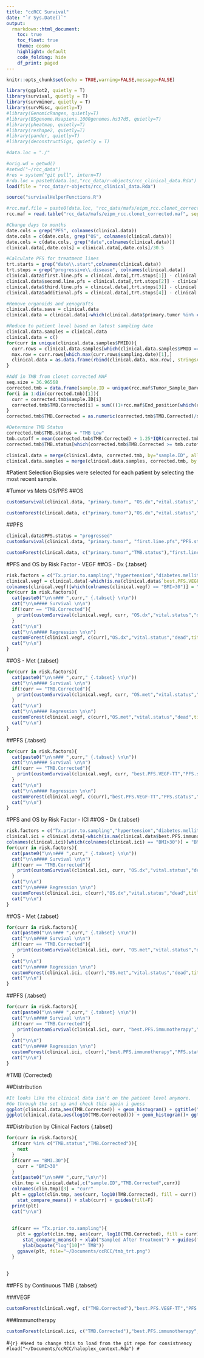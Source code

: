 ```yaml
---
title: "ccRCC Survival"
date: "`r Sys.Date()`"
output: 
  rmarkdown::html_document:
    toc: true
    toc_float: true
    theme: cosmo
    highlight: default
    code_folding: hide
    df_print: paged
---
```


```r
knitr::opts_chunk$set(echo = TRUE,warning=FALSE,message=FALSE)
```

```r
library(ggplot2, quietly = T)
library(survival, quietly = T)
library(survminer, quietly = T)
library(survMisc, quietly=T)
#library(GenomicRanges, quietly=T)
#library(BSgenome.Hsapiens.1000genomes.hs37d5, quietly=T)
#library(pheatmap, quietly=T)
#library(reshape2, quietly=T)
#library(pander, quietly=T)
#library(deconstructSigs, quietly = T)

#data.loc = "./"

#orig.wd = getwd()
#setwd("~/rcc_data")
#res = system("git pull", intern=T)
#rda.loc = paste0(data.loc,"rcc_data/r-objects/rcc_clinical_data.Rda")
load(file = "rcc_data/r-objects/rcc_clinical_data.Rda")

source("survivalHelperFunctions.R")

#rcc.maf.file = paste0(data.loc, "rcc_data/mafs/eipm_rcc.clonet_corrected.maf")
rcc.maf = read.table("rcc_data/mafs/eipm_rcc.clonet_corrected.maf", sep="\t", header=T, quote="", stringsAsFactors = F)

```



```r

#Change days to months
date.cols = grep("PFS", colnames(clinical.data))
date.cols = c(date.cols, grep("OS", colnames(clinical.data)))
date.cols = c(date.cols, grep("date",colnames(clinical.data)))
clinical.data[,date.cols] = clinical.data[,date.cols]/30.5

#Calculate PFS for treatment lines
trt.starts = grep("date\\.start",colnames(clinical.data))
trt.stops = grep("progressive\\.disease", colnames(clinical.data))
clinical.data$first.line.pfs = clinical.data[,trt.stops[1]] - clinical.data[,trt.starts[1]]
clinical.data$second.line.pfs = clinical.data[,trt.stops[2]] - clinical.data[,trt.starts[2]]
clinical.data$third.line.pfs = clinical.data[,trt.stops[3]] - clinical.data[,trt.starts[3]]
clinical.data$additional.pfs = clinical.data[,trt.stops[4]] - clinical.data[,trt.starts[4]]

#Remove organoids and xenografts
clinical.data.save = clinical.data
clinical.data = clinical.data[-which(clinical.data$primary.tumor %in% c("ORG", "PDX")),]

#Reduce to patient level based on latest sampling date
clinical.data.samples = clinical.data
clinical.data = c()
for(curr in unique(clinical.data.samples$PMID)){
  curr.rows = clinical.data.samples[which(clinical.data.samples$PMID == curr),]
  max.row = curr.rows[which.max(curr.rows$sampling.date)[1],]
  clinical.data = as.data.frame(rbind(clinical.data, max.row), stringsAsFactors=F)
}

```

```r
#Add in TMB from clonet corrected MAF
seq.size = 36.96568
corrected.tmb = data.frame(sample.ID = unique(rcc.maf$Tumor_Sample_Barcode), TMB.Corrected = 0)
for(i in 1:dim(corrected.tmb)[1]){
  curr = corrected.tmb$sample.ID[i]
  corrected.tmb$TMB.Corrected[i] = sum(((1+rcc.maf$End_position[which(rcc.maf$Tumor_Sample_Barcode == curr)]) - rcc.maf$Start_position[which(rcc.maf$Tumor_Sample_Barcode == curr)]))
}
corrected.tmb$TMB.Corrected = as.numeric(corrected.tmb$TMB.Corrected)/seq.size

#Determine TMB Status
corrected.tmb$TMB.status = "TMB Low"
tmb.cutoff = mean(corrected.tmb$TMB.Corrected) + 1.25*IQR(corrected.tmb$TMB.Corrected)
corrected.tmb$TMB.status[which(corrected.tmb$TMB.Corrected >= tmb.cutoff)] = "TMB High"

clinical.data = merge(clinical.data, corrected.tmb, by="sample.ID", all.x = T)
clinical.data.samples = merge(clinical.data.samples, corrected.tmb, by = "sample.ID", all.x=T)

```

#Patient Selection
Biopsies were selected for each patient by selecting the most recent sample.

#Tumor vs Mets OS/PFS
##OS
```r
customSurvival(clinical.data, "primary.tumor", "OS.dx","vital.status","dead")
```

```r
customForest(clinical.data, c("primary.tumor"),"OS.dx","vital.status","dead")
```

##PFS
```r
clinical.data$PFS.status = "progressed"
customSurvival(clinical.data, "primary.tumor", "first.line.pfs","PFS.status","progressed")
```

```r
customForest(clinical.data, c("primary.tumor","TMB.status"),"first.line.pfs","PFS.status","progressed")
```

#PFS and OS by Risk Factor - VEGF
##OS - Dx {.tabset}

```r
risk.factors = c("Tx.prior.to.sampling","hypertension","diabetes.mellitus","BMI.30","former.smoker","TMB.status", "TMB.Corrected")
clinical.vegf = clinical.data[-which(is.na(clinical.data$`best.PFS.VEGF-TT`)),]
colnames(clinical.vegf)[which(colnames(clinical.vegf) == "BMI>30")] = "BMI.30"
for(curr in risk.factors){
  cat(paste0("\n\n### ",curr," {.tabset} \n\n"))
  cat("\n\n#### Survival \n\n")
  if(!curr == "TMB.Corrected"){
    print(customSurvival(clinical.vegf, curr, "OS.dx","vital.status","dead",title = paste0("OS (Dx) by ",curr)))
  }
  cat("\n\n")
  cat("\n\n#### Regression \n\n")
  customForest(clinical.vegf, c(curr),"OS.dx","vital.status","dead",title = paste0("OS (Dx) by ",curr))
  cat("\n\n")
}

```

##OS - Met {.tabset}
```r
for(curr in risk.factors){
  cat(paste0("\n\n### ",curr," {.tabset} \n\n"))
  cat("\n\n#### Survival \n\n")
  if(!curr == "TMB.Corrected"){
    print(customSurvival(clinical.vegf, curr, "OS.met","vital.status","dead",title = paste0("OS (Met) by ",curr)))
  }
  cat("\n\n")
  cat("\n\n#### Regression \n\n")
  customForest(clinical.vegf, c(curr),"OS.met","vital.status","dead",title = paste0("OS (Met) by ",curr))
  cat("\n\n")
}

```

##PFS {.tabset}
```r
for(curr in risk.factors){
  cat(paste0("\n\n### ",curr," {.tabset} \n\n"))
  cat("\n\n#### Survival \n\n")
  if(!curr == "TMB.Corrected"){
    print(customSurvival(clinical.vegf, curr, "best.PFS.VEGF-TT","PFS.status","progressed",title = paste0("PFS by ",curr)))
  }
  cat("\n\n")
  cat("\n\n#### Regression \n\n")
  customForest(clinical.vegf, c(curr),"best.PFS.VEGF-TT","PFS.status","progressed",title = paste0("PFS by ",curr))
  cat("\n\n")
}

```

#PFS and OS by Risk Factor - ICI
##OS - Dx {.tabset}

```r
risk.factors = c("Tx.prior.to.sampling","hypertension","diabetes.mellitus","BMI.30","former.smoker","TMB.status", "TMB.Corrected")
clinical.ici = clinical.data[-which(is.na(clinical.data$best.PFS.immunotherapy)),]
colnames(clinical.ici)[which(colnames(clinical.ici) == "BMI>30")] = "BMI.30"
for(curr in risk.factors){
  cat(paste0("\n\n### ",curr," {.tabset} \n\n"))
  cat("\n\n#### Survival \n\n")
  if(!curr == "TMB.Corrected"){
    print(customSurvival(clinical.ici, curr, "OS.dx","vital.status","dead",title = paste0("OS (Dx) by ",curr)))
  }
  cat("\n\n")
  cat("\n\n#### Regression \n\n")
  customForest(clinical.ici, c(curr),"OS.dx","vital.status","dead",title = paste0("OS (Dx) by ",curr))
  cat("\n\n")
}

```

##OS - Met {.tabset}
```r
for(curr in risk.factors){
  cat(paste0("\n\n### ",curr," {.tabset} \n\n"))
  cat("\n\n#### Survival \n\n")
  if(!curr == "TMB.Corrected"){
    print(customSurvival(clinical.ici, curr, "OS.met","vital.status","dead",title = paste0("OS (Met) by ",curr)))
  }
  cat("\n\n")
  cat("\n\n#### Regression \n\n")
  customForest(clinical.ici, c(curr),"OS.met","vital.status","dead",title = paste0("OS (Met) by ",curr))
  cat("\n\n")
}

```

##PFS {.tabset}
```r
for(curr in risk.factors){
  cat(paste0("\n\n### ",curr," {.tabset} \n\n"))
  cat("\n\n#### Survival \n\n")
  if(!curr == "TMB.Corrected"){
    print(customSurvival(clinical.ici, curr, "best.PFS.immunotherapy","PFS.status","progressed",title = paste0("PFS by ",curr)))
  }
  cat("\n\n")
  cat("\n\n#### Regression \n\n")
  customForest(clinical.ici, c(curr),"best.PFS.immunotherapy","PFS.status","progressed",title = paste0("PFS by ",curr))
  cat("\n\n")
}

```

#TMB (Corrected)

##Distribution
```r
#It looks like the clinical data isn't on the patient level anymore.
#Go through the set up and check this again i guess
ggplot(clinical.data,aes(TMB.Corrected)) + geom_histogram() + ggtitle("Corrected TMB")
ggplot(clinical.data,aes(log10(TMB.Corrected))) + geom_histogram()+ ggtitle("log10 Corrected TMB")

```

##Distribution by Clinical Factors {.tabset}
```r
for(curr in risk.factors){
  if(curr %in% c("TMB.status","TMB.Corrected")){
    next
  }
  if(curr == "BMI.30"){
    curr = "BMI>30"
  }
  cat(paste0("\n\n### ",curr,"\n\n"))
  clin.tmp = clinical.data[,c("sample.ID","TMB.Corrected",curr)]
  colnames(clin.tmp)[3] = "curr"
  plt = ggplot(clin.tmp, aes(curr, log10(TMB.Corrected), fill = curr)) + geom_boxplot(alpha=0.7) + 
    stat_compare_means() + xlab(curr) + guides(fill=F)
  print(plt)
  cat("\n\n")
  
  
  if(curr == "Tx.prior.to.sampling"){
    plt = ggplot(clin.tmp, aes(curr, log10(TMB.Corrected), fill = curr)) + theme_bw() + geom_boxplot(alpha=0.7) + 
      stat_compare_means() + xlab("Sampled After Treatment") + guides(fill=F) + ggtitle("TMB for ccRCC Patients by Treatment Prior to Sampling") + 
      ylab(bquote("log"[10]*" TMB"))
    ggsave(plt, file="~/Documents/ccRCC/tmb_trt.png")
  }
  
  
}

```

##PFS by Continuous TMB {.tabset}

###VEGF
```r
customForest(clinical.vegf, c("TMB.Corrected"),"best.PFS.VEGF-TT","PFS.status","progressed",title = paste0("PFS by ",curr))
```

###Immunotherapy
```r
customForest(clinical.ici, c("TMB.Corrected"),"best.PFS.immunotherapy","PFS.status","progressed",title = paste0("PFS by ",curr))
```


#```{r}
#Need to change this to load from the git repo for consistnency 
#load("~/Documents/ccRCC/haloplex_context.Rda")
#```

<!-- #Mutational Signatures - General {.tabset} -->
<!-- ##deconstructSigs -->
<!-- ```{r} -->
<!-- clear.maf = rcc.maf[which(rcc.maf$Tumor_Sample_Barcode %in% clinical.data$sample.ID),] -->
<!-- maf.cbio = read.delim("/Users/emf2009/Documents/cBio_data/cbio-data-new-deployment/EIPM_RCC/data_mutation_extended.txt", sep="\t", header=T, quote="", stringsAsFactors = F) -->
<!-- maf.cbio = maf.cbio[which(maf.cbio$Tumor_Sample_Barcode %in% clear.maf$Tumor_Sample_Barcode),] -->

<!-- weights = deconstructSigsWeights(clear.maf, ref.context = haloplex.context) -->
<!-- pheatmap(weights, show_colnames = F, main = "Corrected MAF") -->

<!-- weights.cbio = deconstructSigsWeights(maf.cbio, ref.context = haloplex.context) -->
<!-- pheatmap(weights.cbio, show_colnames = F, main = "cBio MAF") -->

<!-- ``` -->

<!-- ##Bayes -->
<!-- ```{r} -->
<!-- bayes.res = hush(bayesDeNovo(clear.maf, ref.context = haloplex.context)) -->
<!-- #bayes.res$Plot -->
<!-- plotDeNovoSimilarity(bayes.res$Signatures, title = "Corrected MAF") -->
<!-- plotDeNovoSimilarity(bayes.res$Signatures, cutoff = 0.8, title = "Corrected MAF") -->

<!-- bayes.cbio = hush(bayesDeNovo(maf.cbio, ref.context = haloplex.context)) -->
<!-- plotDeNovoSimilarity(bayes.cbio$Signatures, title = "cBio MAF") -->
<!-- plotDeNovoSimilarity(bayes.cbio$Signatures, cutoff = 0.8, title = "cBio MAF") -->

<!-- pheatmap(bayes.res$Contributions, show_colnames = F, main="Corrected MAF Contributions") -->
<!-- pheatmap(bayes.cbio$Contributions, show_colnames = F, main = "cBio MAF Contributions") -->

<!-- ``` -->


<!-- ```{r} -->
<!-- #So for the corrected, check sig C -->
<!-- ##For cbio check sig A -->

<!-- #looks like very little 17 p/q del for the samples -->
<!-- chr17.del = read.delim("~/Downloads/sig_8_samples_deletion_fraction_binary.txt", sep="\t", header=T, quote="", stringsAsFactors = F) -->
<!-- colnames(chr17.del)[1] = "Sample_ID" -->
<!-- #Check HRD -->
<!-- hrd.scores = read.table("/Users/emf2009/Documents/Exploration/data/EIPM.scar_scores.20190115.txt", sep="\t", header=T, quote="", stringsAsFactors=F) -->
<!-- #length(which(hrd.scores$Sample_ID %in% clear.maf$Tumor_Sample_Barcode)) -->
<!-- #Check smoking history -->
<!-- smoke.data = clinical.data[,c("sample.ID","former.smoker")] -->
<!-- colnames(smoke.data)[1] = "Sample_ID" -->

<!-- curr.anno = merge(smoke.data, hrd.scores) -->
<!-- curr.anno = merge(curr.anno, chr17.del) -->
<!-- curr.anno = curr.anno[which(curr.anno$Sample_ID %in% colnames(bayes.res$Contributions)),] -->

<!-- tmp.cont = bayes.res$Contributions[,which(colnames(bayes.res$Contributions) %in% curr.anno$Sample_ID)] -->
<!-- tmp.con.unc = bayes.cbio$Contributions[,which(colnames(bayes.cbio$Contributions) %in% curr.anno$Sample_ID)] -->

<!-- rownames(curr.anno) = curr.anno$Sample_ID -->
<!-- curr.anno = curr.anno[,c("former.smoker", "HRD.sum","X17p", "X17q")] -->
<!-- curr.anno$HRD.dichot = "Low" -->
<!-- curr.anno$HRD.dichot[which(curr.anno$HRD.sum >= 20)] = "High" -->
<!-- pheatmap(tmp.cont, show_colnames = F ,annotation_col = curr.anno, main = "Corrected") -->

<!-- pheatmap(tmp.con.unc, show_colnames = F ,annotation_col = curr.anno, main = "Uncorrected") -->
<!-- ``` -->






<!-- #Mutational Signatures - Sampling before/after treatment {.tabset} -->
<!-- ##deconstructSigs -->
<!-- ```{r, fig.height=7, fig.width=10} -->
<!-- custom.bsg = BSgenome.Hsapiens.1000genomes.hs37d5 -->
<!-- seqnames(custom.bsg)[1:25] = paste0("chr",seqnames(custom.bsg)[1:25]) -->
<!-- clear.maf = rcc.maf[which(rcc.maf$Tumor_Sample_Barcode %in% clinical.data$sample.ID),] -->
<!-- samp.anno = clinical.data[,c("sample.ID", "Tx.prior.to.sampling")] -->
<!-- rownames(samp.anno) = samp.anno$sample.ID -->
<!-- samp.anno = samp.anno[,-1, drop=F] -->

<!-- curr.weights = deconstructSigsWeights(clear.maf,custom.bsg, ref.context = haloplex.context) -->

<!-- pheatmap(curr.weights, annotation_col = samp.anno, show_colnames = F, main="deconstructSigs") -->

<!-- trt.weights = curr.weights[,which(colnames(curr.weights) %in% rownames(samp.anno)[which(samp.anno$Tx.prior.to.sampling == "Y")])] -->
<!-- pheatmap(trt.weights, show_colnames = F, main="Prior Treatment") -->

<!-- trt.weights = curr.weights[,which(colnames(curr.weights) %in% rownames(samp.anno)[which(samp.anno$Tx.prior.to.sampling == "N")])] -->
<!-- pheatmap(trt.weights, show_colnames = F, main="No Prior Treatment") -->

<!-- ``` -->

<!-- ##Boxplots -->
<!-- ```{r,  fig.height=7, fig.width=12} -->
<!-- sig.weights = as.data.frame(t(curr.weights),stringsAsFactors=F) -->
<!-- sig.weights$sample.ID = rownames(sig.weights) -->

<!-- sig.weights$Prior.Trt = "No" -->
<!-- sig.weights$Prior.Trt[which(sig.weights$sample.ID %in% rownames(samp.anno)[which(samp.anno$Tx.prior.to.sampling == "Y")])] = "Yes" -->
<!-- sig.weights = melt(sig.weights, id.cols = c("sample.ID","Prior.Trt")) -->
<!-- colnames(sig.weights)[3:4] = c("Signature", "Contribution") -->

<!-- plt = ggplot(sig.weights, aes(Signature, Contribution, fill = Prior.Trt, color=Prior.Trt)) + geom_boxplot(outlier.color = NA, fill = "white",alpha=0.5) + -->
<!--   theme_bw()  + theme(axis.text.x = element_text(angle=45,hjust=1), text = element_text(size=14)) + -->
<!--   geom_point(alpha=0.5, position = position_jitterdodge(dodge.width = 0.95)) + guides(color = guide_legend(title="Sampled after Treatment"), fill=F) -->
<!-- plt = plt  + ggtitle("Contribution of COSMIC Mutational Signatures in EIPM ccRCC Patients") -->
<!-- print(plt) -->

<!-- ggsave(plt, file = "~/Documents/ccRCC/treatment_signatures.jpg", height = 7, width=11) -->

<!-- sigs = data.frame(Signature = unique(sig.weights$Signature), Signif = 0) -->

<!-- for(i in 1:dim(sigs)[1]){ -->
<!--   grp1 = sig.weights[which(sig.weights$Prior.Trt == "No" & sig.weights$Signature == sigs$Signature[i]),"Contribution"] -->
<!--   grp2 = sig.weights[which(sig.weights$Prior.Trt == "Yes" & sig.weights$Signature == sigs$Signature[i]),"Contribution"] -->
<!--   wilcox.res = wilcox.test(grp1, grp2) -->
<!--   sigs$Signif[i] = round(wilcox.res$p.value, 3) -->
<!-- } -->
<!-- library(data.table, quietly=T) -->
<!-- sigs = sigs[order(sigs$Signif,decreasing = F),] -->

<!-- data.table(sigs) -->
<!-- ``` -->


<!-- ##Logistic Regression {.tabset} -->
<!-- ```{r, results='asis'} -->
<!-- sig.weights = as.data.frame(t(curr.weights),stringsAsFactors=F) -->
<!-- sig.weights$sample.ID = rownames(sig.weights) -->

<!-- sig.weights$Prior.Trt = "No" -->
<!-- sig.weights$Prior.Trt[which(sig.weights$sample.ID %in% rownames(samp.anno)[which(samp.anno$Tx.prior.to.sampling == "Y")])] = "Yes" -->
<!-- sig.weights$Prior.Trt = as.factor(sig.weights$Prior.Trt) -->
<!-- sig.weights$Prior.Trt = relevel(sig.weights$Prior.Trt, ref = "No") -->

<!-- panderOptions('knitr.auto.asis',FALSE) -->
<!-- for(curr in colnames(sig.weights)){ -->
<!--   if(curr %in% c("sample.ID", "Prior.Trt")){ -->
<!--     next -->
<!--   } -->
<!--   cat(paste0("\n\n### ", curr, "\n\n")) -->
<!--   sub.weight = sig.weights[,c("Prior.Trt", curr)] -->
<!--   curr.model = glm(Prior.Trt ~ ., data = sub.weight, family = binomial(link="logit")) -->
<!--   pander(curr.model) -->
<!--   cat("\n\n") -->
<!-- } -->

<!-- ``` -->

<!-- ##De Novo - NMF {.tabset} -->
<!-- ###Collected Before Treatment -->
<!-- ```{r} -->
<!-- #Correct de novo for ref context -->
<!-- library(philentropy, quietly=T) -->
<!-- before.maf = rcc.maf[which(rcc.maf$Tumor_Sample_Barcode %in% clinical.data$sample.ID[which(clinical.data$Tx.prior.to.sampling == "N")]),] -->

<!-- before.denovo = deNovoSigs(before.maf, nrun=5, ref.context = haloplex.context) -->
<!-- before.denovo$Plot.Norm + ggtitle("Sampled Before Treatment") -->


<!-- pheatmap(before.denovo$Contributions, show_colnames = F, main = "Contributions") -->
<!-- plotDeNovoSimilarity(before.denovo$Signatures, title="RCC Pre Treatment") -->
<!-- plotDeNovoSimilarity(before.denovo$Signatures, title="RCC Pre Treatment", cutoff = 0.8) -->

<!-- ``` -->


<!-- ###Collected After Treatment -->
<!-- ```{r} -->
<!-- after.maf = rcc.maf[which(rcc.maf$Tumor_Sample_Barcode %in% clinical.data$sample.ID[which(clinical.data$Tx.prior.to.sampling == "Y")]),] -->
<!-- after.denovo = deNovoSigs(after.maf, nrun=5, ref.context = haloplex.context) -->

<!-- after.denovo$Plot.Norm + ggtitle("Sampled After Treatment") -->

<!-- pheatmap(after.denovo$Contributions, show_colnames = F, main = "Contributions") -->
<!-- plotDeNovoSimilarity(after.denovo$Signatures, title="Sampled After Treatment") -->
<!-- plotDeNovoSimilarity(after.denovo$Signatures, title="Sampled After Treatment", cutoff = 0.8) -->
<!-- ``` -->


<!-- ##De Novo - BayesNMF {.tabset} -->
<!-- ###Collected Before Treatment -->
<!-- ```{r} -->
<!-- #Correct de novo for ref context -->
<!-- before.denovo = hush(bayesDeNovo(before.maf, ref.context = haloplex.context)) -->
<!-- #before.denovo = deNovoSigs(before.maf, nrun=5, ref.context = haloplex.context) -->
<!-- before.denovo$Plot + ggtitle("Sampled Before Treatment") -->


<!-- pheatmap(before.denovo$Contributions, show_colnames = F, main = "Contributions") -->
<!-- plotDeNovoSimilarity(before.denovo$Signatures, title="RCC Pre Treatment") -->
<!-- plotDeNovoSimilarity(before.denovo$Signatures, title="RCC Pre Treatment", cutoff = 0.7) -->
<!-- #Investigate signature B clinically -->
<!-- ##Try to add into COSMIC and see what happens -->
<!-- ``` -->


<!-- ###Collected After Treatment -->
<!-- ```{r} -->
<!-- after.denovo = hush(bayesDeNovo(after.maf, ref.context = haloplex.context)) -->
<!-- after.denovo$Plot + ggtitle("Sampled After Treatment") -->

<!-- pheatmap(after.denovo$Contributions, show_colnames = F, main = "Contributions") -->
<!-- plotDeNovoSimilarity(after.denovo$Signatures, title="RCC Post Treatment") -->
<!-- plotDeNovoSimilarity(after.denovo$Signatures, title="RCC Post Treatment", cutoff = 0.75) -->
<!-- ``` -->




<!-- #Mutational Signatures - VEGF Extreme Responders {.tabset} -->
<!-- ##deconstructSigs -->
<!-- ```{r, fig.height=7, fig.width=10} -->
<!-- clinical.vegf$PFS.group = "mid" -->
<!-- clinical.vegf$PFS.group[which(clinical.vegf$`best.PFS.VEGF-TT` < 6)] = "<6" -->
<!-- clinical.vegf$PFS.group[which(clinical.vegf$`best.PFS.VEGF-TT` > 12)] = ">12" -->


<!-- tmp = clinical.vegf[which(clinical.vegf$sample.ID %in% unique(rcc.maf$Tumor_Sample_Barcode)),] -->


<!-- surv.maf = rcc.maf[which(rcc.maf$Tumor_Sample_Barcode %in% clinical.vegf$sample.ID[which(clinical.vegf$PFS.group %in% c("<6",">12"))]),] -->

<!-- anno.data = clinical.vegf[,c("sample.ID","PFS.group")] -->
<!-- rownames(anno.data) = anno.data$sample.ID -->
<!-- anno.data = anno.data[,-1,drop=F] -->


<!-- curr.weights = deconstructSigsWeights(surv.maf,custom.bsg, ref.context = haloplex.context) -->

<!-- pheatmap(curr.weights, annotation_col = anno.data, show_colnames = F) -->


<!-- resp.weights = curr.weights[,which(colnames(curr.weights) %in% rownames(anno.data)[which(anno.data$PFS.group == "<6")])] -->
<!-- pheatmap(resp.weights, show_colnames = F, main="PFS < 6") -->

<!-- resp.weights = curr.weights[,which(colnames(curr.weights) %in% rownames(anno.data)[which(anno.data$PFS.group == ">12")])] -->
<!-- pheatmap(resp.weights, show_colnames = F, main="PFS > 12") -->
<!-- ``` -->

<!-- ##Boxplots -->
<!-- ```{r,  fig.height=7, fig.width=12} -->
<!-- sig.weights = as.data.frame(t(curr.weights),stringsAsFactors=F) -->
<!-- sig.weights$sample.ID = rownames(sig.weights) -->

<!-- sig.weights$PFS.group = "<6" -->
<!-- sig.weights$PFS.group[which(sig.weights$sample.ID %in% rownames(anno.data)[which(anno.data$PFS.group == ">12")])] = ">12" -->
<!-- sig.weights = melt(sig.weights, id.cols = c("sample.ID","PFS.group")) -->
<!-- colnames(sig.weights)[3:4] = c("Signature", "Contribution") -->

<!-- ggplot(sig.weights, aes(Signature, Contribution, fill = PFS.group, color=PFS.group)) + geom_boxplot(outlier.color = NA, fill = "white",alpha=0.5) + -->
<!--   theme_bw()  + theme(axis.text.x = element_text(angle=45,hjust=1), text = element_text(size=14)) + -->
<!--   geom_point(alpha=0.5, position = position_jitterdodge(dodge.width = 0.95)) -->

<!-- sigs = data.frame(Signature = unique(sig.weights$Signature), Signif = 0) -->

<!-- for(i in 1:dim(sigs)[1]){ -->
<!--   grp1 = sig.weights[which(sig.weights$PFS.group == "<6" & sig.weights$Signature == sigs$Signature[i]),"Contribution"] -->
<!--   grp2 = sig.weights[which(sig.weights$PFS.group == ">12" & sig.weights$Signature == sigs$Signature[i]),"Contribution"] -->
<!--   wilcox.res = wilcox.test(grp1, grp2) -->
<!--   sigs$Signif[i] = round(wilcox.res$p.value, 3) -->
<!-- } -->
<!-- library(data.table, quietly=T) -->
<!-- sigs = sigs[order(sigs$Signif,decreasing = F),] -->

<!-- data.table(sigs) -->
<!-- ``` -->

<!-- ##De Novo - NMF {.tabset} -->
<!-- ###PFS < 6 months -->
<!-- ```{r} -->
<!-- short.maf = rcc.maf[which(rcc.maf$Tumor_Sample_Barcode %in% clinical.vegf$sample.ID[which(clinical.vegf$PFS.group == "<6")]),] -->
<!-- short.denovo = deNovoSigs(short.maf, nrun=5, ref.context = haloplex.context) -->

<!-- short.denovo$Plot.Norm + ggtitle("VEGF PFS < 6 months") -->
<!-- pheatmap(short.denovo$Contributions, show_colnames = F, main = "Contributions") -->
<!-- plotDeNovoSimilarity(short.denovo$Signatures,title="PFS < 6 Months") -->
<!-- plotDeNovoSimilarity(short.denovo$Signatures,title="PFS < 6 Months", cutoff = 0.8) -->
<!-- ``` -->

<!-- ###PFS > 12 months -->
<!-- ```{r} -->
<!-- long.maf = rcc.maf[which(rcc.maf$Tumor_Sample_Barcode %in% clinical.vegf$sample.ID[which(clinical.vegf$PFS.group == ">12")]),] -->
<!-- long.denovo = deNovoSigs(long.maf, nrun=5, ref.context = haloplex.context) -->
<!-- long.denovo$Plot.Norm + ggtitle("VEGF PFS > 12 Months") -->
<!-- pheatmap(long.denovo$Contributions, show_colnames = F, main = "Contributions") -->
<!-- plotDeNovoSimilarity(long.denovo$Signatures,title="PFS > 12 Months") -->
<!-- plotDeNovoSimilarity(long.denovo$Signatures,title="PFS > 12 Months", cutoff = 0.8) -->
<!-- ``` -->


<!-- ##De Novo - BayesNMF {.tabset} -->
<!-- ###PFS < 6 months -->
<!-- ```{r} -->
<!-- short.maf = rcc.maf[which(rcc.maf$Tumor_Sample_Barcode %in% clinical.vegf$sample.ID[which(clinical.vegf$PFS.group == "<6")]),] -->
<!-- short.denovo = hush(bayesDeNovo(short.maf, ref.context = haloplex.context)) -->
<!-- if(length(short.denovo) == 1){ -->
<!--   print(short.denovo) -->
<!-- } -->
<!-- if(length(short.denovo) > 1){ -->
<!--   short.denovo$Plot + ggtitle("VEGF PFS < 6 months") -->
<!--   pheatmap(short.denovo$Contributions, show_colnames = F, main = "Contributions") -->
<!--   plotDeNovoSimilarity(short.denovo$Signatures,title="PFS < 6 Months") -->
<!--   plotDeNovoSimilarity(short.denovo$Signatures,title="PFS < 6 Months", cutoff = 0.8) -->
<!-- } -->
<!-- ``` -->

<!-- ###PFS > 12 months -->
<!-- ```{r} -->
<!-- long.maf = rcc.maf[which(rcc.maf$Tumor_Sample_Barcode %in% clinical.vegf$sample.ID[which(clinical.vegf$PFS.group == ">12")]),] -->
<!-- long.denovo = hush(bayesDeNovo(long.maf, ref.context = haloplex.context)) -->
<!-- long.denovo$Plot + ggtitle("VEGF PFS > 12 Months") -->
<!-- pheatmap(long.denovo$Contributions, show_colnames = F, main = "Contributions") -->
<!-- plotDeNovoSimilarity(long.denovo$Signatures,title="PFS > 12 Months") -->
<!-- plotDeNovoSimilarity(long.denovo$Signatures,title="PFS > 12 Months", cutoff = 0.8) -->
<!-- ``` -->


<!-- ##Cox Regression {.tabset} -->
<!-- ```{r,results='asis'} -->
<!-- panderOptions('knitr.auto.asis',FALSE) -->
<!-- curr.weights = deconstructSigsWeights(rcc.maf[which(rcc.maf$Tumor_Sample_Barcode %in% clinical.vegf$sample.ID),],custom.bsg, ref.context = haloplex.context) -->
<!-- strong.signatures = as.character(rownames(curr.weights)) -->
<!-- sig.weights = as.data.frame(t(curr.weights),stringsAsFactors=F) -->
<!-- sig.weights = sig.weights[,strong.signatures] -->
<!-- sig.weights = as.data.frame(cbind(rownames(sig.weights), sig.weights),stringsAsFactors=F) -->
<!-- colnames(sig.weights)[1] = "sample.ID" -->
<!-- pfs.data = clinical.vegf[,c("sample.ID","best.PFS.VEGF-TT","PFS.status")] -->

<!-- pfs.sigs = merge(pfs.data, sig.weights,by="sample.ID") -->


<!-- for(curr in strong.signatures){ -->
<!--     cat(paste0("\n\n### ",curr," \n\n")) -->
<!--     res = customForest(pfs.sigs, include = curr, survival.time = "best.PFS.VEGF-TT", survival.status = "PFS.status",deceased.status = "progressed",log.scale = T) -->
<!--     if(any(!is.null(res))){ -->
<!--       pander(res) -->
<!--       cat("\n\n") -->
<!--     } -->
<!--     cat("\n\n") -->
<!-- } -->


<!-- ``` -->



<!-- #Mutational Signatures - ICI Extreme Responders {.tabset} -->
<!-- ##deconstructSigs -->
<!-- ```{r, fig.height=7, fig.width=10} -->
<!-- clinical.ici$PFS.group = "mid" -->
<!-- clinical.ici$PFS.group[which(clinical.ici$best.PFS.immunotherapy < 6)] = "<6" -->
<!-- clinical.ici$PFS.group[which(clinical.ici$best.PFS.immunotherapy > 12)] = ">12" -->

<!-- surv.maf = rcc.maf[which(rcc.maf$Tumor_Sample_Barcode %in% clinical.ici$sample.ID[which(clinical.ici$PFS.group %in% c("<6",">12"))]),] -->

<!-- anno.data = clinical.ici[,c("sample.ID","PFS.group")] -->
<!-- rownames(anno.data) = anno.data$sample.ID -->
<!-- anno.data = anno.data[,-1,drop=F] -->


<!-- curr.weights = deconstructSigsWeights(surv.maf,custom.bsg, ref.context = haloplex.context) -->

<!-- pheatmap(curr.weights, annotation_col = anno.data, show_colnames = F) -->


<!-- resp.weights = curr.weights[,which(colnames(curr.weights) %in% rownames(anno.data)[which(anno.data$PFS.group == "<6")])] -->
<!-- pheatmap(resp.weights, show_colnames = F, main="PFS < 6") -->

<!-- resp.weights = curr.weights[,which(colnames(curr.weights) %in% rownames(anno.data)[which(anno.data$PFS.group == ">12")])] -->
<!-- pheatmap(resp.weights, show_colnames = F, main="PFS > 12") -->
<!-- ``` -->

<!-- ##Boxplots -->
<!-- ```{r,  fig.height=7, fig.width=12} -->
<!-- sig.weights = as.data.frame(t(curr.weights),stringsAsFactors=F) -->
<!-- sig.weights$sample.ID = rownames(sig.weights) -->

<!-- sig.weights$PFS.group = "<6" -->
<!-- sig.weights$PFS.group[which(sig.weights$sample.ID %in% rownames(anno.data)[which(anno.data$PFS.group == ">12")])] = ">12" -->
<!-- sig.weights = melt(sig.weights, id.cols = c("sample.ID","PFS.group")) -->
<!-- colnames(sig.weights)[3:4] = c("Signature", "Contribution") -->

<!-- ggplot(sig.weights, aes(Signature, Contribution, fill = PFS.group, color=PFS.group)) + geom_boxplot(outlier.color = NA, fill = "white",alpha=0.5) + -->
<!--   theme_bw()  + theme(axis.text.x = element_text(angle=45,hjust=1), text = element_text(size=14)) + -->
<!--   geom_point(alpha=0.5, position = position_jitterdodge(dodge.width = 0.95)) -->

<!-- sigs = data.frame(Signature = unique(sig.weights$Signature), Signif = 0) -->

<!-- for(i in 1:dim(sigs)[1]){ -->
<!--   grp1 = sig.weights[which(sig.weights$PFS.group == "<6" & sig.weights$Signature == sigs$Signature[i]),"Contribution"] -->
<!--   grp2 = sig.weights[which(sig.weights$PFS.group == ">12" & sig.weights$Signature == sigs$Signature[i]),"Contribution"] -->
<!--   wilcox.res = wilcox.test(grp1, grp2) -->
<!--   sigs$Signif[i] = round(wilcox.res$p.value, 3) -->
<!-- } -->
<!-- library(data.table, quietly=T) -->
<!-- sigs = sigs[order(sigs$Signif,decreasing = F),] -->

<!-- data.table(sigs) -->
<!-- ``` -->

<!-- ##De Novo - NMF {.tabset} -->
<!-- ###PFS < 6 months -->
<!-- ```{r} -->
<!-- short.maf = rcc.maf[which(rcc.maf$Tumor_Sample_Barcode %in% clinical.ici$sample.ID[which(clinical.ici$PFS.group == "<6")]),] -->
<!-- short.denovo = deNovoSigs(short.maf, nrun=5, ref.context = haloplex.context) -->
<!-- short.denovo$Plot.Norm -->

<!-- pheatmap(short.denovo$Contributions, show_colnames = F, main="Contributions") -->
<!-- plotDeNovoSimilarity(short.denovo$Signatures,title="PFS < 6 Months") -->
<!-- plotDeNovoSimilarity(short.denovo$Signatures,title="PFS < 6 Months", cutoff = 0.8) -->
<!-- ``` -->

<!-- ###PFS > 12 months -->
<!-- Insufficient Sample Size -->


<!-- ##De Novo - BayesNMF{.tabset} -->
<!-- ###PFS < 6 months -->
<!-- ```{r} -->
<!-- short.maf = rcc.maf[which(rcc.maf$Tumor_Sample_Barcode %in% clinical.ici$sample.ID[which(clinical.ici$PFS.group == "<6")]),] -->
<!-- short.denovo = hush(bayesDeNovo(short.maf, ref.context = haloplex.context)) -->
<!-- if(length(short.denovo) == 1){ -->
<!--   print(short.denovo) -->
<!-- } -->
<!-- if(length(short.denovo) > 1){ -->
<!--   short.denovo$Plot -->

<!--   pheatmap(short.denovo$Contributions, show_colnames = F, main="Contributions") -->
<!--   plotDeNovoSimilarity(short.denovo$Signatures,title="PFS < 6 Months") -->
<!--   plotDeNovoSimilarity(short.denovo$Signatures,title="PFS < 6 Months",cutoff = 0.8) -->
<!-- } -->
<!-- ``` -->

<!-- ###PFS > 12 months -->
<!-- ```{r} -->
<!-- short.maf = rcc.maf[which(rcc.maf$Tumor_Sample_Barcode %in% clinical.ici$sample.ID[which(clinical.ici$PFS.group == ">12")]),] -->
<!-- short.denovo = hush(bayesDeNovo(short.maf, ref.context = haloplex.context)) -->
<!-- if(length(short.denovo) == 1){ -->
<!--   print(short.denovo) -->
<!-- } -->
<!-- if(length(short.denovo) > 1){ -->
<!--   short.denovo$Plot -->

<!--   pheatmap(short.denovo$Contributions, show_colnames = F, main="Contributions") -->
<!--   plotDeNovoSimilarity(short.denovo$Signatures,title="PFS > 12 Months") -->
<!--   plotDeNovoSimilarity(short.denovo$Signatures,title="PFS > 12 Months", cutoff=  0.8) -->
<!-- } -->
<!-- ``` -->

<!-- ##Cox Regression {.tabset} -->
<!-- ```{r,results='asis'} -->
<!-- panderOptions('knitr.auto.asis',FALSE) -->
<!-- curr.weights = deconstructSigsWeights(rcc.maf[which(rcc.maf$Tumor_Sample_Barcode %in% clinical.ici$sample.ID),],custom.bsg, ref.context = haloplex.context) -->
<!-- strong.signatures = as.character(rownames(curr.weights)) -->
<!-- sig.weights = as.data.frame(t(curr.weights),stringsAsFactors=F) -->
<!-- sig.weights = sig.weights[,strong.signatures] -->
<!-- sig.weights = as.data.frame(cbind(rownames(sig.weights), sig.weights),stringsAsFactors=F) -->
<!-- colnames(sig.weights)[1] = "sample.ID" -->
<!-- pfs.data = clinical.ici[,c("sample.ID","best.PFS.immunotherapy","PFS.status")] -->

<!-- pfs.sigs = merge(pfs.data, sig.weights,by="sample.ID") -->


<!-- for(curr in strong.signatures){ -->
<!--     cat(paste0("\n\n### ",curr," \n\n")) -->
<!--     res = customForest(pfs.sigs, include = curr, survival.time = "best.PFS.immunotherapy", survival.status = "PFS.status",deceased.status = "progressed",log.scale = T) -->
<!--     if(any(!is.null(res))){ -->
<!--       pander(res) -->
<!--       cat("\n\n") -->
<!--     } -->
<!--     cat("\n\n") -->
<!-- } -->


<!-- ``` -->


<!-- #Mutational Signautres - Smokers vs Non-Smokers {.tabset} -->
<!-- ##Heatmaps -->
<!-- ```{r, fig.height=7, fig.width=10} -->
<!-- smoker.anno = clinical.data[,c("sample.ID","former.smoker")] -->
<!-- smoker.maf = rcc.maf[which(rcc.maf$Tumor_Sample_Barcode %in% smoker.anno$sample.ID),] -->
<!-- rownames(smoker.anno) = smoker.anno$sample.ID -->
<!-- smoker.anno = smoker.anno[,-1,drop=F] -->


<!-- #seqnames(custom.bsg)[1:25] = paste0("chr",seqnames(custom.bsg)[1:25]) -->
<!-- smoker.weights = deconstructSigsWeights(smoker.maf,custom.bsg, ref.context = haloplex.context) -->


<!-- pheatmap(smoker.weights, show_colnames = F, annotation_col = smoker.anno) -->

<!-- resp.weights = smoker.weights[,which(colnames(smoker.weights) %in% rownames(smoker.anno)[which(smoker.anno$former.smoker == "Y")])] -->
<!-- pheatmap(resp.weights, show_colnames = F, main="Smoker") -->

<!-- resp.weights = smoker.weights[,which(colnames(smoker.weights) %in% rownames(smoker.anno)[which(smoker.anno$former.smoker == "N")])] -->
<!-- pheatmap(resp.weights, show_colnames = F, main="Non-Smoker") -->
<!-- ``` -->

<!-- ##Boxplots -->
<!-- ```{r,  fig.height=7, fig.width=12} -->
<!-- sig.weights = as.data.frame(t(smoker.weights),stringsAsFactors=F) -->
<!-- sig.weights$sample.ID = rownames(sig.weights) -->

<!-- sig.weights$former.smoker = "No" -->
<!-- sig.weights$former.smoker[which(sig.weights$sample.ID %in% rownames(smoker.anno)[which(smoker.anno$former.smoker == "Y")])] = "Yes" -->
<!-- sig.weights = melt(sig.weights, id.cols = c("sample.ID","former.smoker")) -->
<!-- colnames(sig.weights)[3:4] = c("Signature", "Contribution") -->

<!-- ggplot(sig.weights, aes(Signature, Contribution, fill = former.smoker, color=former.smoker)) + geom_boxplot(outlier.color = NA, fill = "white",alpha=0.5) + -->
<!--   theme_bw()  + theme(axis.text.x = element_text(angle=45,hjust=1), text = element_text(size=14)) + -->
<!--   geom_point(alpha=0.5, position = position_jitterdodge(dodge.width = 0.95)) -->

<!-- sigs = data.frame(Signature = unique(sig.weights$Signature), Signif = 0) -->

<!-- for(i in 1:dim(sigs)[1]){ -->
<!--   grp1 = sig.weights[which(sig.weights$former.smoker == "No" & sig.weights$Signature == sigs$Signature[i]),"Contribution"] -->
<!--   grp2 = sig.weights[which(sig.weights$former.smoker == "Yes" & sig.weights$Signature == sigs$Signature[i]),"Contribution"] -->
<!--   wilcox.res = wilcox.test(grp1, grp2) -->
<!--   sigs$Signif[i] = round(wilcox.res$p.value, 3) -->
<!-- } -->
<!-- library(data.table, quietly=T) -->
<!-- sigs = sigs[order(sigs$Signif,decreasing = F),] -->

<!-- data.table(sigs) -->

<!-- ``` -->

<!-- ##Logistic Regression {.tabset} -->
<!-- ```{r, results='asis'} -->
<!-- sig.weights = as.data.frame(t(smoker.weights),stringsAsFactors=F) -->
<!-- sig.weights$sample.ID = rownames(sig.weights) -->

<!-- sig.weights$former.smoker = "No" -->
<!-- sig.weights$former.smoker[which(sig.weights$sample.ID %in% rownames(smoker.anno)[which(smoker.anno$former.smoker == "Y")])] = "Yes" -->
<!-- sig.weights$former.smoker = as.factor(sig.weights$former.smoker) -->
<!-- sig.weights$former.smoker = relevel(sig.weights$former.smoker, ref = "No") -->

<!-- panderOptions('knitr.auto.asis',FALSE) -->
<!-- for(curr in colnames(sig.weights)){ -->
<!--   if(curr %in% c("sample.ID", "former.smoker")){ -->
<!--     next -->
<!--   } -->
<!--   cat(paste0("\n\n### ", curr, "\n\n")) -->
<!--   sub.weight = sig.weights[,c("former.smoker", curr)] -->
<!--   curr.model = glm(former.smoker ~ ., data = sub.weight, family = binomial(link="logit")) -->
<!--   pander(curr.model) -->
<!--   cat("\n\n") -->
<!-- } -->

<!-- ``` -->

<!-- ##De Novo - NMF{.tabset} -->
<!-- ###Smokers -->
<!-- ```{r} -->
<!-- smoker.maf = rcc.maf[which(rcc.maf$Tumor_Sample_Barcode %in% clinical.data$sample.ID[which(clinical.data$former.smoker == "Y")]),] -->
<!-- smoker.denovo = deNovoSigs(smoker.maf, nrun=5, ref.context = haloplex.context) -->
<!-- smoker.denovo$Plot.Norm + ggtitle("Smokers") -->
<!-- pheatmap(smoker.denovo$Contributions, show_colnames = F, main = "Contributions") -->
<!-- plotDeNovoSimilarity(smoker.denovo$Signatures,title="Smokers") -->
<!-- plotDeNovoSimilarity(smoker.denovo$Signatures,title="Smokers", cutoff = 0.8) -->
<!-- ``` -->

<!-- ###Non-Smokers -->
<!-- ```{r} -->
<!-- nonsmoker.maf = rcc.maf[which(rcc.maf$Tumor_Sample_Barcode %in% clinical.data$sample.ID[which(clinical.data$former.smoker == "N")]),] -->
<!-- nonsmoker.denovo = deNovoSigs(nonsmoker.maf, nrun=5, ref.context = haloplex.context) -->
<!-- nonsmoker.denovo$Plot.Norm + ggtitle("Non-Smokers") -->
<!-- pheatmap(nonsmoker.denovo$Contributions, show_colnames = F, main = "Contributions") -->
<!-- plotDeNovoSimilarity(nonsmoker.denovo$Signatures,title="Non-Smokers") -->
<!-- plotDeNovoSimilarity(nonsmoker.denovo$Signatures,title="Non-Smokers", cutoff = 0.8) -->
<!-- ``` -->


<!-- ##De Novo - BayesNMF{.tabset} -->
<!-- ###Smokers -->
<!-- ```{r} -->
<!-- smoker.maf = rcc.maf[which(rcc.maf$Tumor_Sample_Barcode %in% clinical.data$sample.ID[which(clinical.data$former.smoker == "Y")]),] -->
<!-- smoker.denovo = hush(bayesDeNovo(smoker.maf, ref.context = haloplex.context)) -->
<!-- smoker.denovo$Plot + ggtitle("Smokers") -->
<!-- pheatmap(smoker.denovo$Contributions, show_colnames = F, main = "Contributions") -->
<!-- plotDeNovoSimilarity(smoker.denovo$Signatures,title="Smokers") -->
<!-- plotDeNovoSimilarity(smoker.denovo$Signatures,title="Smokers", cutoff = 0.8) -->
<!-- ``` -->

<!-- ###Non-Smokers -->
<!-- ```{r} -->
<!-- nonsmoker.maf = rcc.maf[which(rcc.maf$Tumor_Sample_Barcode %in% clinical.data$sample.ID[which(clinical.data$former.smoker == "N")]),] -->
<!-- nonsmoker.denovo = hush(bayesDeNovo(nonsmoker.maf, ref.context = haloplex.context)) -->
<!-- nonsmoker.denovo$Plot + ggtitle("Non-Smokers") -->
<!-- pheatmap(nonsmoker.denovo$Contributions, show_colnames = F, main = "Contributions") -->
<!-- plotDeNovoSimilarity(nonsmoker.denovo$Signatures,title="Non-Smokers") -->
<!-- plotDeNovoSimilarity(nonsmoker.denovo$Signatures,title="Non-Smokers", cutoff = 0.8) -->
<!-- ``` -->

<!-- #Potentially Significant Variables {.tabset} -->
<!-- ##VEGF PFS {.tabset} -->
<!-- ```{r} -->
<!-- vegf.maf = rcc.maf[which(rcc.maf$Tumor_Sample_Barcode %in% clinical.vegf$sample.ID),] -->
<!-- vegf.weights = deconstructSigsWeights(vegf.maf,custom.bsg, haloplex.context) -->
<!-- vegf.weights = as.data.frame(t(vegf.weights),stringsAsFactors=F) -->
<!-- vegf.weights$sample.ID = rownames(vegf.weights) -->
<!-- vegf.weights = vegf.weights[,c("sample.ID","Signature.3", "Signature.8","Signature.29")] -->
<!-- vegf.weights.clin = merge(vegf.weights, clinical.vegf, by="sample.ID") -->
<!-- ``` -->

<!-- ###Signature 29 -->
<!-- ```{r} -->
<!-- customForest(vegf.weights.clin, "Signature.29","best.PFS.VEGF-TT", "PFS.status","progressed",title="Cox Regression for VEGF PFS") -->
<!-- ``` -->

<!-- ###Smoking -->
<!-- ```{r} -->
<!-- customForest(vegf.weights.clin, "former.smoker","best.PFS.VEGF-TT", "PFS.status","progressed",title="Cox Regression for VEGF PFS") -->
<!-- ``` -->

<!-- ##Signature 29 + Smoking Status -->
<!-- ```{r} -->
<!-- customForest(vegf.weights.clin, c("Signature.29","former.smoker"),"best.PFS.VEGF-TT", "PFS.status","progressed",title="Cox Regression for VEGF PFS") -->

<!-- #What's the relationship between signature 29 and former smokers?? -->

<!-- ggplot(vegf.weights.clin, aes(former.smoker, Signature.29)) + geom_boxplot() + stat_compare_means() + geom_jitter(width=0.25) -->
<!-- ``` -->


<!-- #Swimmer Plots -->
<!-- ```{r,fig.height=5, fig.width=11} -->
<!-- #Separated -->
<!-- library(reshape2,quietly=T) -->

<!-- trt.data.tmp = clinical.data.samples[which(clinical.data.samples$RCC.histology == "clear cell"),] -->
<!-- strt.col = which(colnames(trt.data.tmp) == "date.metastatic.disease") -->
<!-- end.col = which(colnames(trt.data.tmp) == "date.of.progressive.disease.after.immunotherapy") -->
<!-- trt.data.tmp = trt.data.tmp[,c(1:3,strt.col : end.col)] -->
<!-- date.cols = grep("\\.date",colnames(trt.data.tmp)) -->
<!-- date.cols = c(date.cols, grep("date\\.",colnames(trt.data.tmp))) -->
<!-- #dx.col = which(colnames(trt.data.tmp) == "dx.date") -->
<!-- #date.cols = date.cols[-which(date.cols == dx.col)] -->
<!-- # for(curr in date.cols){ -->
<!-- #   trt.data.tmp[,curr] = round(as.numeric(trt.data.tmp[,curr] - trt.data.tmp[,dx.col])/30.5,2) -->
<!-- # } -->
<!-- #trt.data.tmp = trt.data.tmp[,-16] -->

<!-- trt.data.tmp = melt(trt.data.tmp,id.vars = c("PMID","sample.ID","date.metastatic.disease","OS.dx","vital.status","sampling.date")) -->
<!-- colnames(trt.data.tmp)[7:8] = c("Event","Time") -->

<!-- start.inds = grep("date\\.start\\.",trt.data.tmp$Event) -->
<!-- prog.inds = grep("progressive\\.disease\\.after\\.",trt.data.tmp$Event) -->
<!-- type.inds = grep("treatment\\.type",trt.data.tmp$Event) -->

<!-- swim.data = trt.data.tmp[1:length(start.inds), 1:6] -->
<!-- swim.data$trt.start = trt.data.tmp$Time[start.inds] -->
<!-- swim.data$trt.prog = trt.data.tmp$Time[prog.inds] -->
<!-- swim.data$trt.type = trt.data.tmp$Time[type.inds] -->

<!-- #swim.data = swim.data[-which(is.na(swim.data$trt.start)),] -->
<!-- swim.data$trt.start = as.numeric(swim.data$trt.start) -->
<!-- swim.data$trt.prog = as.numeric(swim.data$trt.prog) -->
<!-- swim.data$OS = as.numeric(swim.data$OS)/30.5 -->
<!-- swim.data$trt.type[which(swim.data$trt.type == "immune checkpoint inhibitors")] = "immune checkpoint inhibitor" -->
<!-- if(any(swim.data$trt.type == "", na.rm = T)){ -->
<!--   swim.data$trt.type[which(swim.data$trt.type == "")] = NA -->
<!-- } -->

<!-- sel.inds = c() -->
<!-- for(curr in unique(swim.data$PMID)){ -->
<!--   ind = which(swim.data$PMID == curr)[1] -->
<!--   sel.inds = c(sel.inds, ind) -->
<!-- } -->
<!-- swim.data$unique = "no" -->
<!-- swim.data$unique[sel.inds] = "yes" -->

<!-- swim.data = swim.data[order(swim.data$OS, decreasing=T),] -->
<!-- swim.data$PMID = factor(swim.data$PMID, levels = unique(swim.data$PMID[order(swim.data$OS, decreasing = F)])) -->
<!-- need.pmids = unique(swim.data$PMID) -->

<!-- ``` -->



<!-- ```{r,fig.height=15, fig.width=11} -->
<!-- #Collapsed -->
<!-- ggplot(swim.data, aes(y=PMID)) + geom_segment(aes(x=0, xend = swim.data$OS.dx, y=swim.data$PMID,yend=swim.data$PMID,alpha=swim.data$unique),fill="gray80",size=4) + -->
<!--   geom_segment(aes(x=swim.data$trt.start,xend=swim.data$trt.prog,y=swim.data$PMID,yend=swim.data$PMID, color=swim.data$trt.type), size=2) + -->
<!--   theme(panel.background = element_rect(fill="white"), -->
<!--         axis.line.x = element_line(), -->
<!--         axis.text.x = element_text(size=12), -->
<!--         panel.grid=element_blank(), -->
<!--         plot.background = element_rect(fill = "white"), -->
<!--         legend.background = element_rect(fill="white"), -->
<!--         legend.key = element_rect(fill="white",color="white"), -->
<!--         text=element_text(size=16)) + -->
<!--   geom_point(aes(x=swim.data$sampling.date, y=swim.data$PMID, shape="Sample Collection"),size=3,show.legend = F) + -->
<!--   geom_point(aes(x=swim.data$OS.dx,y=swim.data$PMID,shape=swim.data$vital.status),size=2,show.legend = F) + -->
<!--   geom_point(aes(x=swim.data$date.metastatic.disease,y=swim.data$PMID,shape="Metastasis Date"),size=3.5) + -->
<!--   scale_x_continuous(breaks=seq(from=0,to=round(max(swim.data$OS.dx))+1, by = 12), limits = c(0, round(max(swim.data$OS.dx))+1)) + -->
<!--   scale_color_brewer(palette = "Set2") + xlab("Months from Diagnosis") + -->
<!--   scale_shape_manual("",values=c("Sample Collection" = 1, "Metastasis Date" = 3, "censored" = 0, "dead" = 15)) + -->
<!--   scale_alpha_manual("alph", values=c("yes" = 0.1, "no"=0)) + -->
<!--   guides(color = guide_legend(title="Treatment", order=2), size=FALSE, shape = guide_legend(title = "Event", order=1),alpha=FALSE) -->
<!-- ``` -->


<!-- #Tumor Indel Burden -->
<!-- ##Distribtuion {.tabset} -->
<!-- ###Overall -->
<!-- ```{r} -->
<!-- #calculate number of indels -->
<!-- rcc.indels = data.frame(sample.ID = unique(rcc.maf$Tumor_Sample_Barcode), tib = 0) -->
<!-- for(i in 1:dim(rcc.indels)[1]){ -->
<!--   rcc.indels[i,2] = length(which(rcc.maf$Tumor_Sample_Barcode == rcc.indels[i,1] & rcc.maf$Variant_Type %in% c("DEL","INS"))) -->
<!-- } -->

<!-- ggplot(rcc.indels, aes(tib)) + geom_histogram() -->

<!-- ``` -->

<!-- ###VEGF Resposne -->
<!-- ```{r} -->
<!-- library(sjPlot) -->
<!-- library(sjmisc) -->
<!-- library(sjlabelled) -->
<!-- clinical.vegf.tib = merge(rcc.indels, clinical.vegf, by = "sample.ID") -->
<!-- clinical.vegf.tib = clinical.vegf.tib[which(clinical.vegf.tib$metastatis == "Y"),] -->

<!-- ggplot(clinical.vegf.tib[which(clinical.vegf.tib$PFS.group %in% c("<6", ">12")),],aes(PFS.group, tib, fill=PFS.group)) + -->
<!--   geom_boxplot() + stat_compare_means() + guides(fill=F) + ylab("Number of Indels") + xlab("VEGF PFS") -->

<!-- clinical.vegf.tib.tmp = clinical.vegf.tib[which(clinical.vegf.tib$PFS.group %in% c("<6", ">12")),] -->
<!-- clinical.vegf.tib.tmp$PFS.group.code = 0 -->
<!-- clinical.vegf.tib.tmp$PFS.group.code[which(clinical.vegf.tib.tmp$PFS.group == ">12")] = 1 -->
<!-- clinical.vegf.tib.tmp$PFS.group.code = as.factor(clinical.vegf.tib.tmp$PFS.group.code) -->
<!-- curr.model = glm(PFS.group.code ~ tib, data = clinical.vegf.tib.tmp, family = binomial(link = "logit")) -->
<!-- tab_model(curr.model) -->

<!-- customForest(clinical.vegf.tib, include = "tib", survival.time = "best.PFS.VEGF-TT", survival.status = "PFS.status", deceased.status = "progressed") -->

<!-- ``` -->

<!-- ###ICI Response -->
<!-- ```{r} -->
<!-- clinical.os.ici.tib = merge(rcc.indels, clinical.ici, by = "sample.ID") -->
<!-- clinical.os.ici.tib = clinical.os.ici.tib[which(clinical.os.ici.tib$metastatis == "Y"),] -->
<!-- # clinical.os.ici.tib$OS.group = "mid" -->
<!-- # clinical.os.ici.tib$OS.group[which(clinical.os.ici.tib$OS__Mets_FU < 24)] = "<24" -->
<!-- # clinical.os.ici.tib$OS.group[which(clinical.os.ici.tib$OS__Mets_FU > 72)] = ">72" -->

<!-- ggplot(clinical.os.ici.tib[which(clinical.os.ici.tib$PFS.group %in% c("<6", ">12")),],aes(PFS.group, tib, fill=PFS.group)) + -->
<!--   geom_boxplot() + stat_compare_means() + guides(fill=F) + ylab("Number of Indels") + xlab("ICI PFS") -->

<!-- clinical.os.ici.tib.tmp = clinical.os.ici.tib[which(clinical.os.ici.tib$PFS.group %in% c("<6", ">12")),] -->
<!-- clinical.os.ici.tib.tmp$PFS.group.code = 0 -->
<!-- clinical.os.ici.tib.tmp$PFS.group.code[which(clinical.os.ici.tib.tmp$PFS.group == ">12")] = 1 -->
<!-- clinical.os.ici.tib.tmp$PFS.group.code = as.factor(clinical.os.ici.tib.tmp$PFS.group.code) -->
<!-- curr.model = glm(PFS.group.code ~ tib, data = clinical.os.ici.tib.tmp, family = binomial(link = "logit")) -->
<!-- tab_model(curr.model) -->

<!-- customForest(clinical.os.ici.tib, include = "tib", survival.time = "best.PFS.immunotherapy", survival.status = "PFS.status", deceased.status = "progressed") -->
<!-- ``` -->


<!-- ###Clinical Factors {.tabset} -->
<!-- ```{r, results='asis'} -->
<!-- clinical.tib = merge(rcc.indels, clinical.data, by="sample.ID") -->
<!-- for(curr in risk.factors){ -->
<!--   if(curr %in% c("TMB.status","TMB.Corrected")){ -->
<!--     next -->
<!--   } -->
<!--   if(curr == "BMI.30"){ -->
<!--     curr = "BMI>30" -->
<!--   } -->
<!--   cat(paste0("\n\n##### ",curr,"\n\n")) -->
<!--   clin.tmp = clinical.tib[,c("sample.ID","tib",curr)] -->
<!--   colnames(clin.tmp)[3] = "curr" -->
<!--   plt = ggplot(clin.tmp, aes(curr, tib, fill = curr)) + geom_boxplot(alpha=0.7) + -->
<!--     stat_compare_means() + xlab(curr) + guides(fill=F) + ylab("Number of Indels") -->
<!--   print(plt) -->
<!--   cat("\n\n") -->


<!--   if(curr == "Tx.prior.to.sampling"){ -->
<!--     plt = ggplot(clin.tmp, aes(curr, tib, fill = curr)) + theme_bw() + geom_boxplot(alpha=0.7) + -->
<!--       stat_compare_means() + xlab("Sampled After Treatment") + guides(fill=F) + ggtitle("Number of Indels for ccRCC Patients by Treatment Prior to Sampling") + -->
<!--       ylab("Number of Indels") -->
<!--     ggsave(plt, file="~/Documents/ccRCC/indels_trt.png") -->
<!--   } -->


<!-- } -->


<!-- ``` -->

<!-- ##Signatures {.tabset} -->
<!-- ###Long Term -->
<!-- ```{r} -->
<!-- #Length of indels? -->
<!-- rcc.maf.tmp = rcc.maf -->
<!-- rcc.maf.tmp = rcc.maf.tmp[which(rcc.maf.tmp$Variant_Type %in% c("INS", "DEL")),] -->
<!-- rcc.maf.tmp$len = (rcc.maf.tmp$End_position - rcc.maf.tmp$Start_position) + 1 -->
<!-- num.lens = max(rcc.maf.tmp$len) -->

<!-- rcc.indel.lengths = c() -->
<!-- for(curr in unique(rcc.maf$Tumor_Sample_Barcode)){ -->
<!--   if(curr %in% rcc.maf.tmp$Tumor_Sample_Barcode){ -->
<!--     curr.row = c(curr) -->
<!--     for(i in 1:num.lens){ -->
<!--       curr.row = c(curr.row, length(which(rcc.maf.tmp$Tumor_Sample_Barcode == curr & rcc.maf.tmp$len == i))) -->
<!--     } -->

<!--   } -->

<!--   if(!curr %in% rcc.maf.tmp$Tumor_Sample_Barcode){ -->
<!--     curr.row = c(curr, rep(0,num.lens)) -->
<!--   } -->

<!--   rcc.indel.lengths = as.data.frame(rbind(rcc.indel.lengths, curr.row), stringsAsFactors=F) -->

<!-- } -->


<!-- colnames(rcc.indel.lengths) = c("sample.ID",paste0("len.",1:num.lens)) -->


<!-- indel.good.pfs = rcc.indel.lengths[which(rcc.indel.lengths$sample.ID %in% clinical.vegf$sample.ID[which(clinical.vegf$PFS.group == ">12")]),] -->

<!-- #Look at signatures and PCA -->

<!-- #Fit to NMF -->
<!-- ##Don't normalize for now. -->
<!-- ##Can normalize for haloplex regions later -->
<!-- rownames(indel.good.pfs) = indel.good.pfs$sample.ID -->
<!-- indel.good.pfs = indel.good.pfs[,-1] -->
<!-- indel.good.pfs = as.data.frame(t(indel.good.pfs),stringsAsFactors=F) -->

<!-- indel.good.pfs = apply(indel.good.pfs, 2, FUN=as.numeric) -->

<!-- indel.good.pfs = indel.good.pfs + 0.0001 -->
<!-- estimate = nmf(indel.good.pfs, rank=2:5, method = "brunet", nrun=5, seed=12345) -->
<!-- #find optimal rank -->
<!-- nmf.summary = summary(estimate) -->
<!-- nmf.summary$diffs = c(0, diff(nmf.summary$cophenetic)) -->
<!-- opt.rank = nmf.summary$rank[(which(nmf.summary$diff < 0)[1] -1)] -->
<!-- if(is.na(opt.rank)){ -->
<!--   opt.rank = 2 -->
<!-- } -->
<!-- nmf.mat = nmf(indel.good.pfs, rank = opt.rank, method = "brunet", seed=12345) -->

<!-- nmf.signatures = NMF::basis(nmf.mat) -->
<!-- nmf.signatures = as.data.frame(nmf.signatures, stringsAsFactors=F) -->
<!-- colnames(nmf.signatures) = paste0("De Novo ", LETTERS[1:opt.rank]) -->

<!-- nmf.contributions = NMF::coef(nmf.mat) -->
<!-- rownames(nmf.contributions) = colnames(nmf.signatures) -->

<!-- #normalize signatures? -->
<!-- nmf.signatures = apply(nmf.signatures,2,FUN=function(x){x/sum(x)}) -->
<!-- nmf.signatures = as.data.frame(nmf.signatures) -->
<!-- rownames(nmf.signatures) = paste0("length.",1:28) -->
<!-- nmf.signatures.good = nmf.signatures -->
<!-- nmf.signatures = melt(nmf.signatures) -->
<!-- nmf.signatures$Length = 1:28 -->

<!-- nmf.signatures.good.m = nmf.signatures -->
<!-- ggplot(nmf.signatures.good.m,aes(Length, value)) + geom_col() + facet_grid(rows = vars(variable)) + ggtitle("Long Term") -->
<!-- ``` -->

<!-- ###Short Term -->
<!-- ```{r} -->
<!-- #Repeat for short -->

<!-- #Compare with cosine similarity and only look at a signature if it's unique -->




<!-- indel.poor.pfs = rcc.indel.lengths[which(rcc.indel.lengths$sample.ID %in% clinical.vegf$sample.ID[which(clinical.vegf$PFS.group == "<6")]),] -->

<!-- #Look at signatures and PCA -->

<!-- #Fit to NMF -->
<!-- ##Don't normalize for now. -->
<!-- ##Can normalize for haloplex regions later -->
<!-- rownames(indel.poor.pfs) = indel.poor.pfs$sample.ID -->
<!-- indel.poor.pfs = indel.poor.pfs[,-1] -->
<!-- indel.poor.pfs = as.data.frame(t(indel.poor.pfs),stringsAsFactors=F) -->

<!-- indel.poor.pfs = apply(indel.poor.pfs, 2, FUN=as.numeric) -->

<!-- indel.poor.pfs = indel.poor.pfs + 0.0001 -->
<!-- estimate = nmf(indel.poor.pfs, rank=2:5, method = "brunet", nrun=5, seed=12345) -->
<!-- #find optimal rank -->
<!-- nmf.summary = summary(estimate) -->
<!-- nmf.summary$diffs = c(0, diff(nmf.summary$cophenetic)) -->
<!-- opt.rank = nmf.summary$rank[(which(nmf.summary$diff < 0)[1] -1)] -->
<!-- if(is.na(opt.rank)){ -->
<!--   opt.rank = 2 -->
<!-- } -->
<!-- nmf.mat = nmf(indel.poor.pfs, rank = opt.rank, method = "brunet", seed=12345) -->

<!-- nmf.signatures = NMF::basis(nmf.mat) -->
<!-- nmf.signatures = as.data.frame(nmf.signatures, stringsAsFactors=F) -->
<!-- colnames(nmf.signatures) = paste0("De Novo ", LETTERS[1:opt.rank]) -->

<!-- nmf.contributions = NMF::coef(nmf.mat) -->
<!-- rownames(nmf.contributions) = colnames(nmf.signatures) -->

<!-- #normalize signatures? -->
<!-- nmf.signatures = apply(nmf.signatures,2,FUN=function(x){x/sum(x)}) -->
<!-- nmf.signatures = as.data.frame(nmf.signatures) -->
<!-- rownames(nmf.signatures) = paste0("length.",1:28) -->
<!-- nmf.signatures.poor = nmf.signatures -->
<!-- nmf.signatures = melt(nmf.signatures) -->
<!-- nmf.signatures$Length = 1:28 -->

<!-- nmf.signatures.poor.m = nmf.signatures -->

<!-- ggplot(nmf.signatures.poor.m,aes(Length, value)) + geom_col() + facet_grid(rows = vars(variable)) + ggtitle("Short Term") -->

<!-- colnames(nmf.signatures.good) = paste0("long ",colnames(nmf.signatures.good)) -->
<!-- colnames(nmf.signatures.poor) = paste0("short ", colnames(nmf.signatures.poor)) -->

<!-- nmf.signatures.combined = as.data.frame(cbind(nmf.signatures.good, nmf.signatures.poor), stringsAsFactors=F) -->




<!-- ``` -->

<!-- ###Combined -->
<!-- ```{r,fig.height=7, fig.width=6} -->
<!-- pheatmap(nmf.signatures.combined) -->

<!-- #looks like short de novo B is the only unique signature -->
<!-- ``` -->

<!-- ##PCA -->
<!-- ```{r,fig.height=7, fig.width=10} -->
<!-- #PCA based on number of each indel length -->



<!-- indel.pfs.extremes = cbind(indel.good.pfs, indel.poor.pfs) -->
<!-- indel.pfs.extremes = as.data.frame(indel.pfs.extremes, stringsAsFactors=F) -->
<!-- rownames(indel.pfs.extremes) = paste0("len.",1:28) -->

<!-- pca.res = prcomp(t(indel.pfs.extremes)) -->
<!-- pca.res = as.data.frame(pca.res$x,stringsAsFactors=F) -->
<!-- pca.res$sample.ID = rownames(pca.res) -->
<!-- pca.res$PFS.group = "Mid" -->
<!-- pca.res$PFS.group[which(pca.res$sample.ID %in% clinical.vegf$sample.ID[which(clinical.vegf$PFS.group == ">12")])] = ">12" -->
<!-- pca.res$PFS.group[which(pca.res$sample.ID %in% clinical.vegf$sample.ID[which(clinical.vegf$PFS.group == "<6")])] = "<6" -->
<!-- ggplot(pca.res,aes(PC1, PC2, color=PFS.group)) + geom_point(size=2.5, alpha=0.7) + ggtitle("PCA of Indel Lengths") -->

<!-- ``` -->

<!-- #Pre vs Post VEGF - All Samples {.tabset} -->
<!-- ##Heatmap -->
<!-- ```{r,fig.height=7, fig.width=10} -->
<!-- anno.prior.trt = data.frame(sample.ID = unique(rcc.maf$Tumor_Sample_Barcode), prior.trt = "Unknown", stringsAsFactors=F) -->
<!-- for(i in 1:nrow(anno.prior.trt)){ -->
<!--   sample.date = clinical.data.samples$sampling.date[which(clinical.data.samples$sample.ID == anno.prior.trt$sample.ID[i])] -->

<!--   curr.pmid = gsub("_.*","",gsub("Sample_","",gsub("\\..*","",anno.prior.trt$sample.ID[i]))) -->
<!--   trt.date.cols = grep("date\\.start\\..*",colnames(clinical.data.samples)) -->
<!--   trt.dates = clinical.data.samples[which(clinical.data.samples$PMID == curr.pmid),trt.date.cols] -->

<!--   trt.types = clinical.data.samples[which(clinical.data.samples$PMID == curr.pmid),trt.date.cols+2] -->
<!--   if(length(grep("VEGF",trt.types[1,])) > 0){ -->
<!--     trt.dates[1,-grep("VEGF",trt.types[1,])] = NA -->
<!--   } -->
<!--   else{ -->
<!--     trt.dates[1,] = NA -->
<!--   } -->
<!--   if(any(!is.na(trt.dates[1,]))){ -->
<!--     if(any(as.numeric(trt.dates[1,]) < as.numeric(sample.date), na.rm=T)){ -->
<!--       anno.prior.trt$prior.trt[i] = "Yes" -->
<!--     } -->
<!--     else{ -->
<!--       anno.prior.trt$prior.trt[i] = "No" -->
<!--     } -->
<!--   } -->
<!--   else{ -->
<!--     anno.prior.trt$prior.trt[i] = "No" -->
<!--   } -->

<!-- } -->

<!-- #No = 39 -->
<!-- #Yes = 31 -->

<!-- vegf.trt.p = anno.prior.trt -->

<!-- #all.weights = deconstructSigsWeights(rcc.maf, custom.bsg, haloplex.context) -->


<!-- rownames(anno.prior.trt) = anno.prior.trt$sample.ID -->
<!-- anno.prior.trt = anno.prior.trt[,-1,drop=F] -->

<!-- pheatmap(all.weights, annotation_col = anno.prior.trt, show_colnames = F) -->
<!-- ``` -->

<!-- ##Boxplots -->
<!-- ```{r,results='asis', fig.height=7, fig.width=12} -->
<!-- sig.weights = as.data.frame(t(all.weights),stringsAsFactors=F) -->
<!-- sig.weights$sample.ID = rownames(sig.weights) -->

<!-- sig.weights$prior.trt = "No" -->
<!-- sig.weights$prior.trt[which(sig.weights$sample.ID %in% rownames(anno.prior.trt)[which(anno.prior.trt$prior.trt == "Yes")])] = "Yes" -->
<!-- sig.weights = melt(sig.weights, id.cols = c("sample.ID","prior.trt")) -->
<!-- colnames(sig.weights)[3:4] = c("Signature", "Contribution") -->

<!-- ggplot(sig.weights, aes(Signature, Contribution, fill = prior.trt, color=prior.trt)) + geom_boxplot(outlier.color = NA, fill = "white",alpha=0.5) + -->
<!--   theme_bw()  + theme(axis.text.x = element_text(angle=45,hjust=1), text = element_text(size=14)) + -->
<!--   geom_point(alpha=0.5, position = position_jitterdodge(dodge.width = 0.95)) -->

<!-- sigs = data.frame(Signature = unique(sig.weights$Signature), Signif = 0) -->

<!-- for(i in 1:dim(sigs)[1]){ -->
<!--   grp1 = sig.weights[which(sig.weights$prior.trt == "No" & sig.weights$Signature == sigs$Signature[i]),"Contribution"] -->
<!--   grp2 = sig.weights[which(sig.weights$prior.trt == "Yes" & sig.weights$Signature == sigs$Signature[i]),"Contribution"] -->
<!--   wilcox.res = wilcox.test(grp1, grp2) -->
<!--   sigs$Signif[i] = round(wilcox.res$p.value, 3) -->
<!-- } -->
<!-- library(data.table, quietly=T) -->
<!-- sigs = sigs[order(sigs$Signif,decreasing = F),] -->

<!-- data.table(sigs) -->

<!-- ``` -->


<!-- ##Regression {.tabset} -->
<!-- ```{r,results='asis'} -->
<!-- sig.weights = as.data.frame(t(all.weights),stringsAsFactors=F) -->
<!-- sig.weights$sample.ID = rownames(sig.weights) -->

<!-- sig.weights$prior.trt = "No" -->
<!-- sig.weights$prior.trt[which(sig.weights$sample.ID %in% rownames(anno.prior.trt)[which(anno.prior.trt$prior.trt == "Yes")])] = "Yes" -->
<!-- sig.weights$prior.trt = as.factor(sig.weights$prior.trt) -->
<!-- sig.weights$prior.trt = relevel(sig.weights$prior.trt, ref = "No") -->

<!-- panderOptions('knitr.auto.asis',FALSE) -->
<!-- for(curr in colnames(sig.weights)){ -->
<!--   if(curr %in% c("sample.ID", "prior.trt")){ -->
<!--     next -->
<!--   } -->
<!--   cat(paste0("\n\n### ", curr, "\n\n")) -->
<!--   sub.weight = sig.weights[,c("prior.trt", curr)] -->
<!--   curr.model = glm(prior.trt ~ ., data = sub.weight, family = binomial(link="logit")) -->
<!--   pander(curr.model) -->
<!--   cat("\n\n") -->
<!-- } -->

<!-- ``` -->




<!-- #Pre vs Post Immune Checkpoint - All Samples {.tabset} -->
<!-- ##Heatmap -->
<!-- ```{r,fig.height=7, fig.width=10} -->
<!-- anno.prior.trt = data.frame(sample.ID = unique(rcc.maf$Tumor_Sample_Barcode), prior.trt = "Unknown", stringsAsFactors=F) -->
<!-- for(i in 1:nrow(anno.prior.trt)){ -->
<!--   sample.date = clinical.data.samples$sampling.date[which(clinical.data.samples$sample.ID == anno.prior.trt$sample.ID[i])] -->

<!--   curr.pmid = gsub("_.*","",gsub("Sample_","",gsub("\\..*","",anno.prior.trt$sample.ID[i]))) -->
<!--   trt.date.cols = grep("date\\.start\\..*",colnames(clinical.data.samples)) -->
<!--   trt.dates = clinical.data.samples[which(clinical.data.samples$PMID == curr.pmid),trt.date.cols] -->

<!--   trt.types = clinical.data.samples[which(clinical.data.samples$PMID == curr.pmid),trt.date.cols+2] -->
<!--   if(length(grep("immune",trt.types[1,])) > 0){ -->
<!--     trt.dates[1,-grep("immune",trt.types[1,])] = NA -->
<!--   } -->
<!--   else{ -->
<!--     trt.dates[1,] = NA -->
<!--   } -->
<!--   if(any(!is.na(trt.dates[1,]))){ -->
<!--     if(any(as.numeric(trt.dates[1,]) < as.numeric(sample.date), na.rm=T)){ -->
<!--       anno.prior.trt$prior.trt[i] = "Yes" -->
<!--     } -->
<!--     else{ -->
<!--       anno.prior.trt$prior.trt[i] = "No" -->
<!--     } -->
<!--   } -->
<!--   else{ -->
<!--     anno.prior.trt$prior.trt[i] = "No" -->
<!--   } -->

<!-- } -->

<!-- #No = 37 -->
<!-- #Yes = 33 -->
<!-- ici.trt.p = anno.prior.trt -->

<!-- #all.weights = deconstructSigsWeights(rcc.maf, custom.bsg, haloplex.context) -->


<!-- rownames(anno.prior.trt) = anno.prior.trt$sample.ID -->
<!-- anno.prior.trt = anno.prior.trt[,-1,drop=F] -->

<!-- pheatmap(all.weights, annotation_col = anno.prior.trt, show_colnames = F) -->

<!-- ``` -->

<!-- ##Boxplots -->
<!-- ```{r,results='asis', fig.height=7, fig.width=12} -->
<!-- sig.weights = as.data.frame(t(all.weights),stringsAsFactors=F) -->
<!-- sig.weights$sample.ID = rownames(sig.weights) -->

<!-- sig.weights$prior.trt = "No" -->
<!-- sig.weights$prior.trt[which(sig.weights$sample.ID %in% rownames(anno.prior.trt)[which(anno.prior.trt$prior.trt == "Yes")])] = "Yes" -->
<!-- sig.weights = melt(sig.weights, id.cols = c("sample.ID","prior.trt")) -->
<!-- colnames(sig.weights)[3:4] = c("Signature", "Contribution") -->

<!-- ggplot(sig.weights, aes(Signature, Contribution, fill = prior.trt, color=prior.trt)) + geom_boxplot(outlier.color = NA, fill = "white",alpha=0.5) + -->
<!--   theme_bw()  + theme(axis.text.x = element_text(angle=45,hjust=1), text = element_text(size=14)) + -->
<!--   geom_point(alpha=0.5, position = position_jitterdodge(dodge.width = 0.95)) -->

<!-- sigs = data.frame(Signature = unique(sig.weights$Signature), Signif = 0) -->

<!-- for(i in 1:dim(sigs)[1]){ -->
<!--   grp1 = sig.weights[which(sig.weights$prior.trt == "No" & sig.weights$Signature == sigs$Signature[i]),"Contribution"] -->
<!--   grp2 = sig.weights[which(sig.weights$prior.trt == "Yes" & sig.weights$Signature == sigs$Signature[i]),"Contribution"] -->
<!--   wilcox.res = wilcox.test(grp1, grp2) -->
<!--   sigs$Signif[i] = round(wilcox.res$p.value, 3) -->
<!-- } -->
<!-- library(data.table, quietly=T) -->
<!-- sigs = sigs[order(sigs$Signif,decreasing = F),] -->

<!-- data.table(sigs) -->

<!-- ``` -->


<!-- ##Regression {.tabset} -->
<!-- ```{r,results='asis'} -->
<!-- sig.weights = as.data.frame(t(all.weights),stringsAsFactors=F) -->
<!-- sig.weights$sample.ID = rownames(sig.weights) -->

<!-- sig.weights$prior.trt = "No" -->
<!-- sig.weights$prior.trt[which(sig.weights$sample.ID %in% rownames(anno.prior.trt)[which(anno.prior.trt$prior.trt == "Yes")])] = "Yes" -->
<!-- sig.weights$prior.trt = as.factor(sig.weights$prior.trt) -->
<!-- sig.weights$prior.trt = relevel(sig.weights$prior.trt, ref = "No") -->

<!-- panderOptions('knitr.auto.asis',FALSE) -->
<!-- for(curr in colnames(sig.weights)){ -->
<!--   if(curr %in% c("sample.ID", "prior.trt")){ -->
<!--     next -->
<!--   } -->
<!--   cat(paste0("\n\n### ", curr, "\n\n")) -->
<!--   sub.weight = sig.weights[,c("prior.trt", curr)] -->
<!--   curr.model = glm(prior.trt ~ ., data = sub.weight, family = binomial(link="logit")) -->
<!--   pander(curr.model) -->
<!--   cat("\n\n") -->
<!-- } -->

<!-- ``` -->

